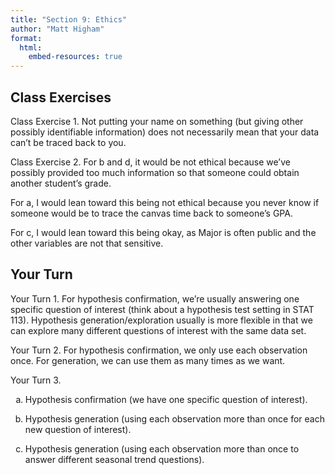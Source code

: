 ```yaml
---
title: "Section 9: Ethics"
author: "Matt Higham"
format: 
  html:
    embed-resources: true
---
```


## Class Exercises

Class Exercise 1. Not putting your name on something (but giving other possibly identifiable information) does not necessarily mean that your data can't be traced back to you.

Class Exercise 2. For b and d, it would be not ethical because we've possibly provided too much information so that someone could obtain another student's grade.

For a, I would lean toward this being not ethical because you never know if someone would be to trace the canvas time back to someone's GPA.

For c, I would lean toward this being okay, as Major is often public and the other variables are not that sensitive.

## Your Turn

Your Turn 1. For hypothesis confirmation, we're usually answering one specific question of interest (think about a hypothesis test setting in STAT 113). Hypothesis generation/exploration usually is more flexible in that we can explore many different questions of interest with the same data set.

Your Turn 2. For hypothesis confirmation, we only use each observation once. For generation, we can use them as many times as we want.

Your Turn 3.

a. Hypothesis confirmation (we have one specific question of interest).

b. Hypothesis generation (using each observation more than once for each new question of interest).

c. Hypothesis generation (using each observation more than once to answer different seasonal trend questions).



